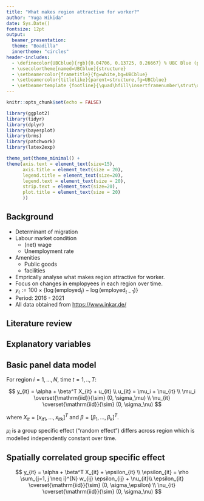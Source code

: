 ```yaml
---
title: "What makes region attractive for worker?"
author: "Yuga Hikida"
date: Sys.Date()
fontsize: 12pt
output: 
  beamer_presentation:
  theme: "Boadilla"
  innertheme: "circles"
header-includes:
  - \definecolor{UBCblue}{rgb}{0.04706, 0.13725, 0.26667} % UBC Blue (primary)
  - \usecolortheme[named=UBCblue]{structure}
  - \setbeamercolor{frametitle}{fg=white,bg=UBCblue}
  - \setbeamercolor{titlelike}{parent=structure,fg=UBCblue}
  - \setbeamertemplate {footline}{\quad\hfill\insertframenumber\strut\quad}
---
```


```r
knitr::opts_chunk$set(echo = FALSE)
```

```r
library(ggplot2)
library(tidyr)
library(dplyr)
library(bayesplot)
library(brms)
library(patchwork)
library(latex2exp)
```


```r
theme_set(theme_minimal() +
theme(axis.text = element_text(size=15),
      axis.title = element_text(size = 20),
      legend.title = element_text(size=20),
      legend.text = element_text(size = 20),
      strip.text = element_text(size=20),
      plot.title = element_text(size = 20)
      ))
```


## Background

* Determinant of migration
 + Labour market condition
   - (net) wage
   - Unemployment rate
 + Amenities 
   - Public goods
   - facilities

* Emprically analyse what makes region attractive for worker.
 + Focus on changes in emplopyees in each region over time.
 + $y_t := 100 \times \{ \log (\text{employed}_t)  - \log (\text{employed}_{t-1}) \}$
 + Period: 2016 - 2021
 + All data obtained from <https://www.inkar.de/>
 
 
## Literature review


 
## Explanatory variables



## Basic panel data model

For region $i=1,...,N$, time $t=1,..,T$:

$$
y_{it} = \alpha + \beta^T X_{it} + u_{it} \\
u_{it} = \mu_i + \nu_{it} \\
\mu_i \overset{\mathrm{iid}}{\sim} (0, \sigma_\mu) \\
\nu_{it} \overset{\mathrm{iid}}{\sim} (0, \sigma_\nu)
$$

where $X_{it} = [x_{it1}, ..., x_{itk}]^T$ and $\beta = [\beta_1,...,\beta_k]^T$.

$\mu_i$ is a group specific effect ("random effect") differs across region 
which is modelled independently constant over time.


## Spatially correlated group specific effect

$$
y_{it} = \alpha + \beta^T X_{it} + \epsilon_{it} \\
\epsilon_{it} = \rho \sum_{j=1, j \neq i}^{N} w_{ij} \epsilon_{ij} + \nu_{it}\\
\epsilon_{it} \overset{\mathrm{iid}}{\sim} (0, \sigma_\epsilon) \\
\nu_{it} \overset{\mathrm{iid}}{\sim} (0, \sigma_\nu)
$$




